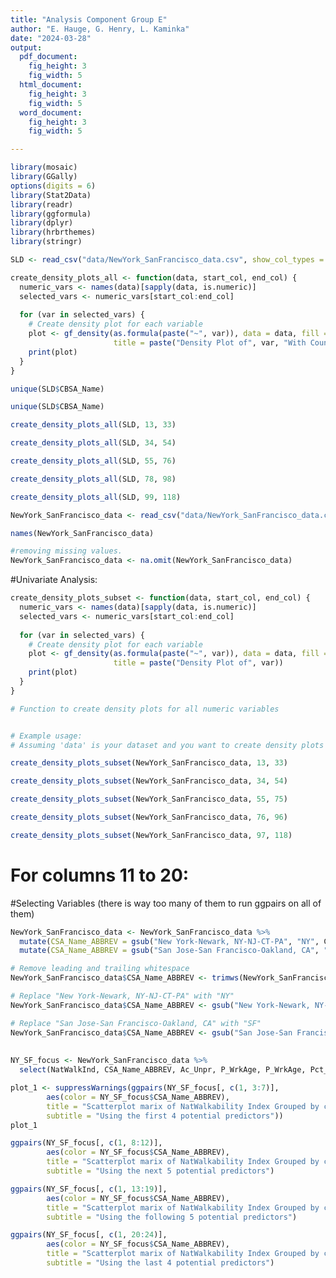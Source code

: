 ```yaml
---
title: "Analysis Component Group E"
author: "E. Hauge, G. Henry, L. Kaminka"
date: "2024-03-28"
output:
  pdf_document:
    fig_height: 3
    fig_width: 5
  html_document:
    fig_height: 3
    fig_width: 5
  word_document:
    fig_height: 3
    fig_width: 5

---
```


```r
library(mosaic)
library(GGally)
options(digits = 6)
library(Stat2Data)
library(readr)
library(ggformula)
library(dplyr)
library(hrbrthemes)
library(stringr)
```





```r
SLD <- read_csv("data/NewYork_SanFrancisco_data.csv", show_col_types = FALSE)

create_density_plots_all <- function(data, start_col, end_col) {
  numeric_vars <- names(data)[sapply(data, is.numeric)]
  selected_vars <- numeric_vars[start_col:end_col]
  
  for (var in selected_vars) {
    # Create density plot for each variable
    plot <- gf_density(as.formula(paste("~", var)), data = data, fill = ~CBSA_Name,  
                       title = paste("Density Plot of", var, "With Counties"))
    print(plot)
  }
}

```
```r
unique(SLD$CBSA_Name)
```

```r
unique(SLD$CBSA_Name)
```

```r
create_density_plots_all(SLD, 13, 33)
```


```r
create_density_plots_all(SLD, 34, 54)
```


```r
create_density_plots_all(SLD, 55, 76)
```

```r
create_density_plots_all(SLD, 78, 98)
```

```r
create_density_plots_all(SLD, 99, 118)
```

```r
NewYork_SanFrancisco_data <- read_csv("data/NewYork_SanFrancisco_data.csv", show_col_types = FALSE)

names(NewYork_SanFrancisco_data)

#removing missing values. 
NewYork_SanFrancisco_data <- na.omit(NewYork_SanFrancisco_data)
```



#Univariate Analysis: 
```r
create_density_plots_subset <- function(data, start_col, end_col) {
  numeric_vars <- names(data)[sapply(data, is.numeric)]
  selected_vars <- numeric_vars[start_col:end_col]
  
  for (var in selected_vars) {
    # Create density plot for each variable
    plot <- gf_density(as.formula(paste("~", var)), data = data, fill = ~CSA_Name,  
                       title = paste("Density Plot of", var))
    print(plot)
  }
}

# Function to create density plots for all numeric variables


# Example usage:
# Assuming 'data' is your dataset and you want to create density plots for columns 1 to 10:
```

```r
create_density_plots_subset(NewYork_SanFrancisco_data, 13, 33)
```


```r
create_density_plots_subset(NewYork_SanFrancisco_data, 34, 54)
```


```r
create_density_plots_subset(NewYork_SanFrancisco_data, 55, 75)
```

```r
create_density_plots_subset(NewYork_SanFrancisco_data, 76, 96)
```


```r
create_density_plots_subset(NewYork_SanFrancisco_data, 97, 118)

```


# For columns 11 to 20:


#Selecting Variables (there is way too many of them to run ggpairs on all of them)
```r
NewYork_SanFrancisco_data <- NewYork_SanFrancisco_data %>%
  mutate(CSA_Name_ABBREV = gsub("New York-Newark, NY-NJ-CT-PA", "NY", CSA_Name)) %>%
  mutate(CSA_Name_ABBREV = gsub("San Jose-San Francisco-Oakland, CA", "SF", CSA_Name))

# Remove leading and trailing whitespace
NewYork_SanFrancisco_data$CSA_Name_ABBREV <- trimws(NewYork_SanFrancisco_data$CSA_Name_ABBREV)

# Replace "New York-Newark, NY-NJ-CT-PA" with "NY"
NewYork_SanFrancisco_data$CSA_Name_ABBREV <- gsub("New York-Newark, NY-NJ-CT-PA", "NY", NewYork_SanFrancisco_data$CSA_Name_ABBREV)

# Replace "San Jose-San Francisco-Oakland, CA" with "SF"
NewYork_SanFrancisco_data$CSA_Name_ABBREV <- gsub("San Jose-San Francisco-Oakland, CA", "SF", NewYork_SanFrancisco_data$CSA_Name_ABBREV)
  
  
NY_SF_focus <- NewYork_SanFrancisco_data %>%
  select(NatWalkInd, CSA_Name_ABBREV, Ac_Unpr, P_WrkAge, P_WrkAge, Pct_AO0, Pct_AO1, Pct_AO2p, R_LowWageWk, R_MedWageWk, R_HiWageWk, R_PCTLOWWAGE, E_LowWageWk, E_MedWageWk, E_HiWageWk, E_PctLowWage, D5AR, D5AE, D5BR, D5BE, D2A_JPHH, D2A_WRKEMP, D3AAO, D3AMM, D3APO)


```

```r
plot_1 <- suppressWarnings(ggpairs(NY_SF_focus[, c(1, 3:7)], 
        aes(color = NY_SF_focus$CSA_Name_ABBREV),
        title = "Scatterplot marix of NatWalkability Index Grouped by city", 
        subtitle = "Using the first 4 potential predictors"))
plot_1
```


```r
ggpairs(NY_SF_focus[, c(1, 8:12)], 
        aes(color = NY_SF_focus$CSA_Name_ABBREV),
        title = "Scatterplot marix of NatWalkability Index Grouped by city", 
        subtitle = "Using the next 5 potential predictors")
```

```r
ggpairs(NY_SF_focus[, c(1, 13:19)], 
        aes(color = NY_SF_focus$CSA_Name_ABBREV),
        title = "Scatterplot marix of NatWalkability Index Grouped by city", 
        subtitle = "Using the following 5 potential predictors")
```

```r
ggpairs(NY_SF_focus[, c(1, 20:24)], 
        aes(color = NY_SF_focus$CSA_Name_ABBREV),
        title = "Scatterplot marix of NatWalkability Index Grouped by city", 
        subtitle = "Using the last 4 potential predictors")
```





